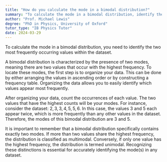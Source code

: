```yaml
---
title: "How do you calculate the mode in a bimodal distribution?"
summary: "To calculate the mode in a bimodal distribution, identify the two most frequently occurring values in the dataset."
author: "Prof. Michael Lewis"
degree: "PhD in Physics, University of Oxford"
tutor_type: "IB Physics Tutor"
date: 2024-03-29
---
```


To calculate the mode in a bimodal distribution, you need to identify the two most frequently occurring values within the dataset.

A bimodal distribution is characterized by the presence of two modes, meaning there are two values that occur with the highest frequency. To locate these modes, the first step is to organize your data. This can be done by either arranging the values in ascending order or by constructing a frequency table. Organizing the data allows you to easily identify which values appear most frequently.

After organizing your data, count the occurrences of each value. The two values that have the highest counts will be your modes. For instance, consider the dataset: $2, 3, 3, 4, 5, 5, 6$. In this case, the values $3$ and $5$ each appear twice, which is more frequently than any other values in the dataset. Therefore, the modes of this bimodal distribution are $3$ and $5$.

It is important to remember that a bimodal distribution specifically contains exactly two modes. If more than two values share the highest frequency, the distribution is classified as multimodal. Conversely, if only one value has the highest frequency, the distribution is termed unimodal. Recognizing these distinctions is essential for accurately identifying the mode(s) in any dataset.
    